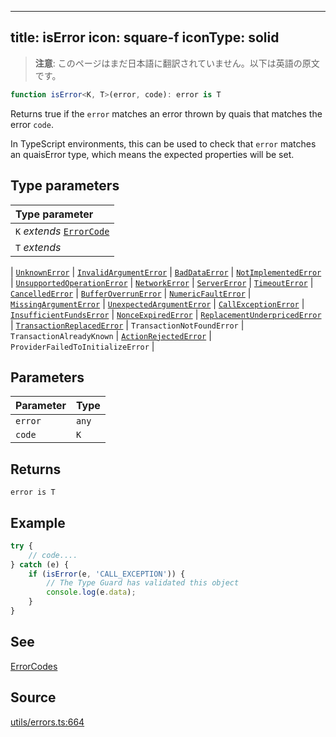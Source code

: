 <!-- AUTO-GENERATED-CONTENT:START (ENGLISH-COPY) -->
---
title: isError
icon: square-f
iconType: solid
---

> **注意**: このページはまだ日本語に翻訳されていません。以下は英語の原文です。

```ts
function isError<K, T>(error, code): error is T
```

Returns true if the `error` matches an error thrown by quais that matches the error `code`.

In TypeScript environments, this can be used to check that `error` matches an quaisError type, which means the
expected properties will be set.

## Type parameters

| Type parameter |
| :------ |
| `K` *extends* [`ErrorCode`](/jp/sdk/content/type-aliases/ErrorCode) |
| `T` *extends* 
  \| [`UnknownError`](/jp/sdk/content/interfaces/UnknownError)
  \| [`InvalidArgumentError`](/jp/sdk/content/interfaces/InvalidArgumentError)
  \| [`BadDataError`](/jp/sdk/content/interfaces/BadDataError)
  \| [`NotImplementedError`](/jp/sdk/content/interfaces/NotImplementedError)
  \| [`UnsupportedOperationError`](/jp/sdk/content/interfaces/UnsupportedOperationError)
  \| [`NetworkError`](/jp/sdk/content/interfaces/NetworkError)
  \| [`ServerError`](/jp/sdk/content/interfaces/ServerError)
  \| [`TimeoutError`](/jp/sdk/content/interfaces/TimeoutError)
  \| [`CancelledError`](/jp/sdk/content/interfaces/CancelledError)
  \| [`BufferOverrunError`](/jp/sdk/content/interfaces/BufferOverrunError)
  \| [`NumericFaultError`](/jp/sdk/content/interfaces/NumericFaultError)
  \| [`MissingArgumentError`](/jp/sdk/content/interfaces/MissingArgumentError)
  \| [`UnexpectedArgumentError`](/jp/sdk/content/interfaces/UnexpectedArgumentError)
  \| [`CallExceptionError`](/jp/sdk/content/interfaces/CallExceptionError)
  \| [`InsufficientFundsError`](/jp/sdk/content/interfaces/InsufficientFundsError)
  \| [`NonceExpiredError`](/jp/sdk/content/interfaces/NonceExpiredError)
  \| [`ReplacementUnderpricedError`](/jp/sdk/content/interfaces/ReplacementUnderpricedError)
  \| [`TransactionReplacedError`](/jp/sdk/content/interfaces/TransactionReplacedError)
  \| `TransactionNotFoundError`
  \| `TransactionAlreadyKnown`
  \| [`ActionRejectedError`](/jp/sdk/content/interfaces/ActionRejectedError)
  \| `ProviderFailedToInitializeError` |

## Parameters

| Parameter | Type |
| :------ | :------ |
| `error` | `any` |
| `code` | `K` |

## Returns

`error is T`

## Example

```ts
try {
    // code....
} catch (e) {
    if (isError(e, 'CALL_EXCEPTION')) {
        // The Type Guard has validated this object
        console.log(e.data);
    }
}
```

## See

[ErrorCodes](api:ErrorCode)

## Source

[utils/errors.ts:664](https://github.com/dominant-strategies/quais.js/blob/c1c12d43f9d34c6baad2b0542bd6d0acd6fefcbf/src/utils/errors.ts#L664)
